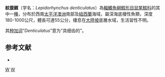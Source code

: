 {{Speciesbox
| taxon = Lepidorhynchus denticulatus
| binomial_authority = [[Richardson|Richardson]], 1846
| status = NE
| status_system = iucn3.1
| trend = unknow
| synonyms = *''Coryphaenoides denticulatus'' <small>Richardson, 1846</small>
*''Macrurus denticulatus'' <small>Richardson, 1846</small>
*''Optonurus denticulatus'' <small>Richardson, 1846</small>
}}
'''紋腹鱈'''（学名：''Lepidorhynchus denticulatus''）為[[輻鰭魚綱|輻鰭魚綱]][[鱈形目|鱈形目]][[鼠尾鱈科|鼠尾鱈科]]的其中一[[種|種]]，分布於西南[[太平洋|太平洋]][[澳洲|澳洲]]南部及[[紐西蘭|紐西蘭]]海域，屬深海底棲性魚類，深度180-1000公尺，體長可達55公分，棲息在[[大陸坡|大陸坡]]底層水域，生活習性不明。

其[[种加词|种加词]]“''Denticulatus''”意为“具细齿的”。

==参考文献==
*{{FishBase_species|genus=Lepidorhynchus|species=denticulatus|year=2015|month=12}}

{{鱈形目小作品}}
{{Taxonbar}}

[[Category:紋腹鱈屬|W]]
[[Category:1846年描述的魚類|W]]